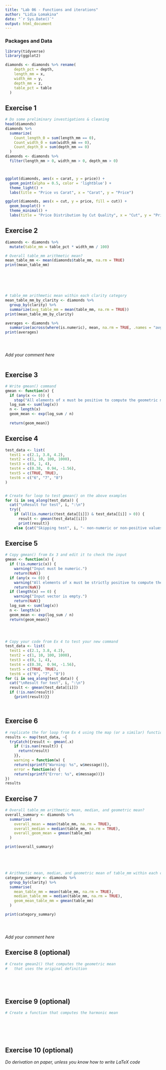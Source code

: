 ```yaml
---
title: "Lab 06 - Functions and iterations"
author: "Lidia Lomakina"
date: "`r Sys.Date()`"
output: html_document
---
```



### Packages and Data

```r
library(tidyverse) 
library(ggplot2)
```

```r
diamonds <- diamonds %>% rename(
    depth_pct = depth,
    length_mm = x,
    width_mm = y,
    depth_mm = z,
    table_pct = table
  )
```


## Exercise 1

```r
# Do some preliminary investigations & cleaning
head(diamonds)
diamonds %>%
  summarize(
    Count_length_0 = sum(length_mm == 0),
    Count_width_0 = sum(width_mm == 0),
    Count_depth_0 = sum(depth_mm == 0)
  )
diamonds <- diamonds %>%
  filter(length_mm > 0, width_mm > 0, depth_mm > 0)



ggplot(diamonds, aes(x = carat, y = price)) +
  geom_point(alpha = 0.5, color = 'lightblue') +
  theme_light() +
  labs(title = "Price vs Carat", x = "Carat", y = "Price")

ggplot(diamonds, aes(x = cut, y = price, fill = cut)) +
  geom_boxplot() +
  theme_minimal() +
  labs(title = "Price Distribution by Cut Quality", x = "Cut", y = "Price")

```


## Exercise 2

```r

diamonds <- diamonds %>%
  mutate(table_mm = table_pct * width_mm / 100)

# Overall table_mm arithmetic mean?
mean_table_mm <- mean(diamonds$table_mm, na.rm = TRUE)
print(mean_table_mm)






# table_mm arithmetic mean within each clarity category
mean_table_mm_by_clarity <- diamonds %>%
  group_by(clarity) %>%
  summarize(avg_table_mm = mean(table_mm, na.rm = TRUE))
print(mean_table_mm_by_clarity)

averages <- diamonds %>%
  summarise(across(where(is.numeric), mean, na.rm = TRUE, .names = "avg_{.col}"))
print(averages)





```

_Add your comment here_

```r




```

## Exercise 3

```r
# Write gmean() command
gmean <- function(x) {
  if (any(x <= 0)) {
    stop("All elements of x must be positive to compute the geometric mean.")}
  log_sum <- sum(log(x))
  n <- length(x)
  geom_mean <- exp(log_sum / n)
  
  return(geom_mean)}


```

## Exercise 4

```r

test_data <- list(
  test1 = c(2.1, 3.8, 4.2),
  test2 = c(1, 10, 100, 1000),
  test3 = c(0, 1, 4),
  test4 = c(0.38,  0.94, -1.56),
  test5 = c(TRUE, TRUE),
  test6 = c("6", "7", "8")
)


# Create for loop to test gmean() on the above examples
for (i in seq_along(test_data)) {
  cat("\nResult for test", i, ":\n")
  try({
    if (all(is.numeric(test_data[[i]]) & test_data[[i]] > 0)) {
      result <- gmean(test_data[[i]])
      print(result)}
    else {cat("Skipping test", i, "- non-numeric or non-positive values detected.\n")}}, silent = FALSE)}

```


## Exercise 5

```r
# Copy gmean() from Ex 3 and edit it to check the input
gmean <- function(x) {
  if (!is.numeric(x)) {
    warning("Input must be numeric.")
    return(NaN)}
  if (any(x <= 0)) {
    warning("All elements of x must be strictly positive to compute the geometric mean.")
    return(NaN)}
  if (length(x) == 0) {
    warning("Input vector is empty.")
    return(NaN)}
  log_sum <- sum(log(x))
  n <- length(x)
  geom_mean <- exp(log_sum / n)
  return(geom_mean)}




# Copy your code from Ex 4 to test your new command
test_data <- list(
  test1 = c(2.1, 3.8, 4.2),
  test2 = c(1, 10, 100, 1000),
  test3 = c(0, 1, 4),
  test4 = c(0.38,  0.94, -1.56),
  test5 = c(TRUE, TRUE),
  test6 = c("6", "7", "8"))
for (i in seq_along(test_data)) {
  cat("\nResult for test", i, ":\n")
  result <- gmean(test_data[[i]])
  if (!is.nan(result)) 
    {print(result)}}




```

## Exercise 6

```r
# replicate the for loop from Ex 4 using the map (or a similar) function
results <- map(test_data, ~{
  tryCatch({result <- gmean(.x)
    if (!is.nan(result)) {
      return(result)
    }}, 
    warning = function(w) {
    return(sprintf("Warning: %s", w$message))}, 
    error = function(e) {
    return(sprintf("Error: %s", e$message))})
})
results
```


## Exercise 7

```r
# Overall table_mm arithmetic mean, median, and geometric mean?
overall_summary <- diamonds %>%
  summarise(
    overall_mean = mean(table_mm, na.rm = TRUE),
    overall_median = median(table_mm, na.rm = TRUE),
    overall_geom_mean = gmean(table_mm)
  )

print(overall_summary)





# Arithmetic mean, median, and geometric mean of table_mm within each clarity category
category_summary <- diamonds %>%
  group_by(clarity) %>%
  summarise(
    mean_table_mm = mean(table_mm, na.rm = TRUE),
    median_table_mm = median(table_mm, na.rm = TRUE),
    geom_mean_table_mm = gmean(table_mm)
  )

print(category_summary)





```

_Add your comment here_


## Exercise 8 (optional)

```r
# Create gmean2() that computes the geometric mean 
#   that uses the original definition






```


## Exercise 9 (optional)

```r
# Create a function that computes the harmonic mean







```

## Exercise 10 (optional)

_Do derivation on paper, unless you know how to write LaTeX code_
